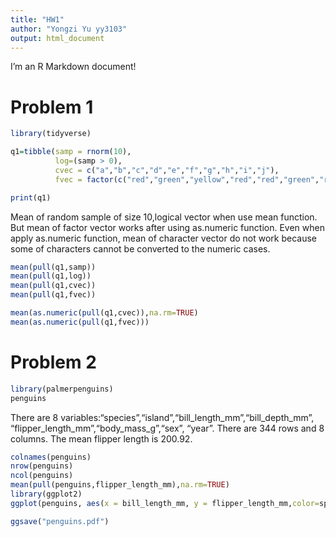 ```yaml
---
title: "HW1"
author: "Yongzi Yu yy3103"
output: html_document
---
```


I'm an R Markdown document! 

# Problem 1

```r
library(tidyverse)

q1=tibble(samp = rnorm(10),
          log=(samp > 0),
          cvec = c("a","b","c","d","e","f","g","h","i","j"),
          fvec = factor(c("red","green","yellow","red","red","green","red","red","red","red")))

print(q1)
```

Mean of random sample of size 10,logical vector when use mean function. But mean of factor vector works after using as.numeric function. Even when apply as.numeric function, mean of character vector do not work because some of characters cannot be converted to the numeric cases. 
```r
mean(pull(q1,samp))
mean(pull(q1,log))
mean(pull(q1,cvec))
mean(pull(q1,fvec))

mean(as.numeric(pull(q1,cvec)),na.rm=TRUE)
mean(as.numeric(pull(q1,fvec)))
```

# Problem 2
```r
library(palmerpenguins)
penguins
```
There are 8 variables:"species","island","bill_length_mm","bill_depth_mm", "flipper_length_mm","body_mass_g","sex", "year". There are 344 rows and 8 columns. The mean flipper length is 200.92.
```r
colnames(penguins)
nrow(penguins)
ncol(penguins)
mean(pull(penguins,flipper_length_mm),na.rm=TRUE)
library(ggplot2)
ggplot(penguins, aes(x = bill_length_mm, y = flipper_length_mm,color=species)) + geom_point()

ggsave("penguins.pdf")
```